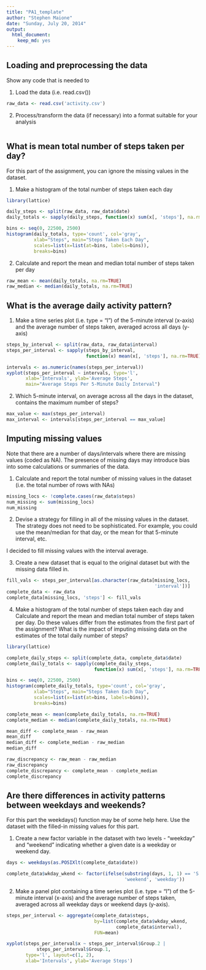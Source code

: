 ```yaml
---
title: "PA1_template"
author: "Stephen Maione"
date: "Sunday, July 20, 2014"
output:
  html_document:
    keep_md: yes
---
```



## Loading and preprocessing the data

Show any code that is needed to

1. Load the data (i.e. read.csv())
```r
raw_data <- read.csv('activity.csv')
```

2. Process/transform the data (if necessary) into a format suitable for your analysis
```r
```


## What is mean total number of steps taken per day?

For this part of the assignment, you can ignore the missing values in the dataset.

1. Make a histogram of the total number of steps taken each day
```r
library(lattice)

daily_steps <- split(raw_data, raw_data$date)
daily_totals <- sapply(daily_steps, function(x) sum(x[, 'steps'], na.rm=TRUE))

bins <- seq(0, 22500, 2500)
histogram(daily_totals, type='count', col='gray',
          xlab="Steps", main="Steps Taken Each Day",
          scales=list(x=list(at=bins, labels=bins)),
          breaks=bins)
```

2. Calculate and report the mean and median total number of steps taken per day
```r
raw_mean <- mean(daily_totals, na.rm=TRUE)
raw_median <- median(daily_totals, na.rm=TRUE)
```


## What is the average daily activity pattern?

1. Make a time series plot (i.e. type = "l") of the 5-minute interval (x-axis) and the average number of steps taken, averaged across all days (y-axis)
```r
steps_by_interval <- split(raw_data, raw_data$interval)
steps_per_interval <- sapply(steps_by_interval,
                             function(x) mean(x[, 'steps'], na.rm=TRUE))

intervals <- as.numeric(names(steps_per_interval))
xyplot(steps_per_interval ~ intervals, type='l',
       xlab='Intervals', ylab='Average Steps',
       main="Average Steps Per 5-Minute Daily Interval")
```

2. Which 5-minute interval, on average across all the days in the dataset, contains the maximum number of steps?
```r
max_value <- max(steps_per_interval)
max_interval <- intervals[steps_per_interval == max_value]
```


## Imputing missing values

Note that there are a number of days/intervals where there are missing values (coded as NA). The presence of missing days may introduce bias into some calculations or summaries of the data.

1. Calculate and report the total number of missing values in the dataset (i.e. the total number of rows with NAs)
```r
missing_locs <- !complete.cases(raw_data$steps)
num_missing <- sum(missing_locs)
num_missing
```

2. Devise a strategy for filling in all of the missing values in the dataset. The strategy does not need to be sophisticated. For example, you could use the mean/median for that day, or the mean for that 5-minute interval, etc.

I decided to fill missing values with the interval average.

3. Create a new dataset that is equal to the original dataset but with the missing data filled in.
```r
fill_vals <- steps_per_interval[as.character(raw_data[missing_locs,
                                                      'interval'])]
complete_data <- raw_data
complete_data[missing_locs, 'steps'] <- fill_vals
```

4. Make a histogram of the total number of steps taken each day and Calculate and report the mean and median total number of steps taken per day. Do these values differ from the estimates from the first part of the assignment? What is the impact of imputing missing data on the estimates of the total daily number of steps?
```r
library(lattice)

complete_daily_steps <- split(complete_data, complete_data$date)
complete_daily_totals <- sapply(complete_daily_steps,
                                function(x) sum(x[, 'steps'], na.rm=TRUE))

bins <- seq(0, 22500, 2500)
histogram(complete_daily_totals, type='count', col='gray',
          xlab="Steps", main="Steps Taken Each Day",
          scales=list(x=list(at=bins, labels=bins)),
          breaks=bins)

complete_mean <- mean(complete_daily_totals, na.rm=TRUE)
complete_median <- median(complete_daily_totals, na.rm=TRUE)

mean_diff <- complete_mean - raw_mean
mean_diff
median_diff <- complete_median - raw_median
median_diff

raw_discrepancy <- raw_mean - raw_median
raw_discrepancy
complete_discrepancy <- complete_mean - complete_median
complete_discrepancy
```


## Are there differences in activity patterns between weekdays and weekends?

For this part the weekdays() function may be of some help here. Use the dataset with the filled-in missing values for this part.

1. Create a new factor variable in the dataset with two levels - "weekday" and "weekend" indicating whether a given date is a weekday or weekend day.
```r
days <- weekdays(as.POSIXlt(complete_data$date))

complete_data$wkday_wkend <- factor(ifelse(substring(days, 1, 1) == 'S',
                                           'weekend', 'weekday'))
```

2. Make a panel plot containing a time series plot (i.e. type = "l") of the 5-minute interval (x-axis) and the average number of steps taken, averaged across all weekday days or weekend days (y-axis).
```r
steps_per_interval <- aggregate(complete_data$steps,
                                by=list(complete_data$wkday_wkend,
                                        complete_data$interval),
                                FUN=mean)

xyplot(steps_per_interval$x ~ steps_per_interval$Group.2 |
           steps_per_interval$Group.1,
       type='l', layout=c(1, 2),
       xlab='Intervals', ylab='Average Steps')
```

